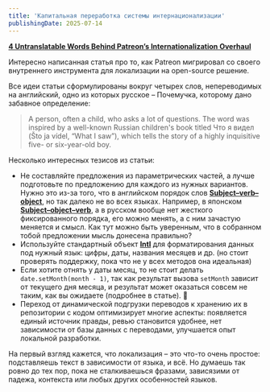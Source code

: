 ```yaml
---
title: 'Капитальная переработка системы интернационализации'
publishingDate: 2025-07-14
---
```


**[4 Untranslatable Words Behind Patreon’s Internationalization Overhaul](https://www.patreon.com/posts/133137028)**

Интересно написанная статья про то, как Patreon мигрировал со своего внутреннего инструмента для локализации на open-source решение.

Все идеи статьи сформулированы вокруг четырех слов, непереводимых на английский, одно из которых русское – Почемучка, которому дано забавное определение:

> A person, often a child, who asks a lot of questions. The word was inspired by a well-known Russian children's book titled Что я видел (Što ja vídel, “What I saw”), which tells the story of a highly inquisitive five- or six-year-old boy.

Несколько интересных тезисов из статьи:

- Не составляйте предложения из параметрических частей, а лучше подготовьте по предложению для каждого из нужных вариантов. Нужно это из-за того, что в английском порядок слов **[Subject–verb–object](https://www.wikiwand.com/en/articles/Subject%E2%80%93verb%E2%80%93object_word_order)**, но так далеко не во всех языках. Например, в японском **[Subject–object–verb](https://www.wikiwand.com/en/articles/Subject%E2%80%93object%E2%80%93verb_word_order)**, а в русском вообще нет жесткого фиксированного порядка, его можно менять, а с ним зачастую меняется и смысл. Как тут можно быть уверенным, что в собранном тобой предложении мысль донесена правильно?
- Используйте стандартный объект **[Intl](https://developer.mozilla.org/en-US/docs/Web/JavaScript/Reference/Global_Objects/Intl)** для форматирования данных под нужный язык: цифры, даты, названия месяцев и др. (но стоит проверять поддержку, пока что не у всех методов она идеальная)
- Если хотите отнять у даты месяц, то не стоит делать `date.setMonth(month - 1)`, так как результат вызова `setMonth` зависит от текущего дня месяца, и результат может оказаться совсем не таким, как вы ожидаете (подробнее в статье). 🤯
- Переход от динамической подгрузки переводов к хранению их в репозитории с кодом оптимизирует многие аспекты: появляется единый источник правды, ревью становится удобнее, нет зависимости от базы данных с переводами, улучшается опыт локальной разработки.

На первый взгляд кажется, что локализация – это что-то очень простое: подставляешь текст в зависимости от языка, и всё. Но думаешь так ровно до тех пор, пока не сталкиваешься фразами, зависязими от падежа, контекста или любых других особенностей языков.
